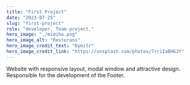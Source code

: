 ```yaml
---
title: "First Project"
date: "2023-07-25"
slug: "first-project"
role: "developer. Team project."
hero_image: "./mimiho.png"
hero_image_alt: "Restorans"
hero_image_credit_text: "Dymitr"
hero_image_credit_link: "https://unsplash.com/photos/7rriIaBH6JY"
---
```


Website with responsive layout, modal window and attractive design. 
Responsible for the development of the Footer.
